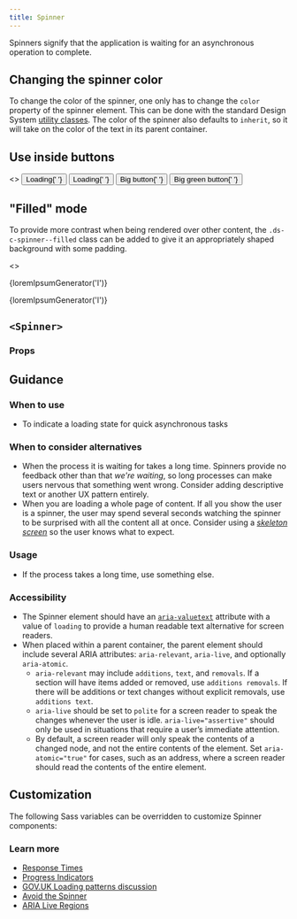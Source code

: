 ```yaml
---
title: Spinner
---
```



Spinners signify that the application is waiting for an asynchronous operation to complete.

## Changing the spinner color

To change the color of the spinner, one only has to change the `color` property of the spinner element. This can be done with the standard Design System [utility classes](/utilities/color/). The color of the spinner also defaults to `inherit`, so it will take on the color of the text in its parent container.

## Use inside buttons

<EmbeddedExample>
  <>
    <Button className="ds-u-margin-right--2">
      <Spinner size="small" /> Loading{' '}
    </Button>
    <Button variation="primary" className="ds-u-margin-right--2">
      <Spinner size="small" inversed /> Loading{' '}
    </Button>
    <Button size="big" className="ds-u-margin-right--2">
      <Spinner /> Big button{' '}
    </Button>
    <Button size="big" variation="success" className="ds-u-margin-right--2">
      <Spinner /> Big green button{' '}
    </Button>
  </>
</EmbeddedExample>

## "Filled" mode

To provide more contrast when being rendered over other content, the `.ds-c-spinner--filled` class can be added to give it an appropriately shaped background with some padding.

<EmbeddedExample>
  <>
    <div
      class="ds-u-fill--background-inverse ds-u-color--base-inverse ds-u-padding--2"
      style="position: relative"
    >
      <p>{loremIpsumGenerator('l')}</p>
      <div
        class="ds-u-display--flex ds-u-justify-content--center ds-u-align-items--center"
        style="position: absolute; width: 100%; height: 100%; top: 0; left: 0"
      >
        <Spinner filled aria-valuetext="Loading" />
      </div>
    </div>
    <div class="ds-u-padding--2" style="position: relative">
      <p>{loremIpsumGenerator('l')}</p>
      <div
        class="ds-u-display--flex ds-u-justify-content--center ds-u-align-items--center"
        style="position: absolute; width: 100%; height: 100%; top: 0; left: 0"
      >
        <Spinner filled inversed aria-valuetext="Loading" />
      </div>
    </div>
  </>
</EmbeddedExample>

## `<Spinner>`

<StorybookExample
  componentName="spinner"
  sourceFilePath="components/Spinner/Spinner.tsx"
  storyId="components-spinner--default-spinner"
/>

### Props

<PropTable componentName="Spinner" />

## Guidance

### When to use

- To indicate a loading state for quick asynchronous tasks

### When to consider alternatives

- When the process it is waiting for takes a long time. Spinners provide no feedback other than that _we're waiting_, so long processes can make users nervous that something went wrong. Consider adding descriptive text or another UX pattern entirely.
- When you are loading a whole page of content. If all you show the user is a spinner, the user may spend several seconds watching the spinner to be surprised with all the content all at once. Consider using a [_skeleton screen_](https://www.lukew.com/ff/entry.asp?1797) so the user knows what to expect.

### Usage

- If the process takes a long time, use something else.

### Accessibility

- The Spinner element should have an [`aria-valuetext`](https://developer.mozilla.org/en-US/docs/Web/Accessibility/ARIA/ARIA_Techniques/Using_the_aria-valuetext_attribute) attribute with a value of `loading` to provide a human readable text alternative for screen readers.
- When placed within a parent container, the parent element should include several ARIA attributes: `aria-relevant`, `aria-live`, and optionally `aria-atomic`.
  - `aria-relevant` may include `additions`, `text`, and `removals`. If a section will have items added or removed, use `additions removals`. If there will be additions or text changes without explicit removals, use `additions text`.
  - `aria-live` should be set to `polite` for a screen reader to speak the changes whenever the user is idle. `aria-live="assertive"` should only be used in situations that require a user&rsquo;s immediate attention.
  - By default, a screen reader will only speak the contents of a changed node, and not the entire contents of the element. Set `aria-atomic="true"` for cases, such as an address, where a screen reader should read the contents of the entire element.

## Customization

The following Sass variables can be overridden to customize Spinner components:

<ComponentThemeOptions
  theme="core"
  componentname="spinner"
/>

### Learn more

- [Response Times](https://www.nngroup.com/articles/response-times-3-important-limits/)
- [Progress Indicators](https://www.nngroup.com/articles/progress-indicators/)
- [GOV.UK Loading patterns discussion](https://paper.dropbox.com/doc/Loading-patterns-v0x8Xych1PbZQXOlbP3L6)
- [Avoid the Spinner](https://www.lukew.com/ff/entry.asp?1797)
- [ARIA Live Regions](https://developer.mozilla.org/en-US/docs/Web/Accessibility/ARIA/ARIA_Live_Regions)

